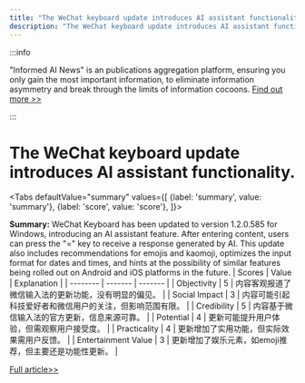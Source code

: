 ```yaml
---
title: "The WeChat keyboard update introduces AI assistant functionality."
description: "The WeChat keyboard update introduces AI assistant functionality."
---
```



:::info

"Informed AI News" is an publications aggregation platform, ensuring you only gain the most important information, to eliminate information asymmetry and break through the limits of information cocoons.  [Find out more >>](/docs/guides)

:::

# The WeChat keyboard update introduces AI assistant functionality.


<Tabs
	defaultValue="summary"
	values={[
	{label: 'summary', value: 'summary'},
	{label: 'score', value: 'score'},
]}>
<TabItem value="summary">


**Summary:**
WeChat Keyboard has been updated to version 1.2.0.585 for Windows, introducing an AI assistant feature. After entering content, users can press the "=" key to receive a response generated by AI. This update also includes recommendations for emojis and kaomoji, optimizes the input format for dates and times, and hints at the possibility of similar features being rolled out on Android and iOS platforms in the future.
</TabItem>
<TabItem value="score">
	| Scores     | Value   | Explanation |
	| -------- | ------- | ------- |
	| Objectivity  | 5    | 内容客观报道了微信输入法的更新功能，没有明显的偏见。    |
	| Social Impact | 3     | 内容可能引起科技爱好者和微信用户的关注，但影响范围有限。    |
	| Credibility    | 5    | 内容基于微信输入法的官方更新，信息来源可靠。    |
	| Potential    | 4    | 更新可能提升用户体验，但需观察用户接受度。    |
	| Practicality    | 4    | 更新增加了实用功能，但实际效果需用户反馈。    |
	| Entertainment Value    | 3    | 更新增加了娱乐元素，如emoji推荐，但主要还是功能性更新。    |
</TabItem>
</Tabs>

[Full article>>](https://readhub.cn/topic/8aFfdC1wsWz)
